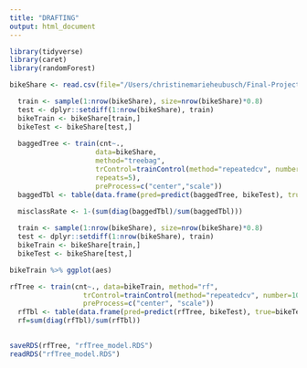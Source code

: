 ```yaml
---
title: "DRAFTING"
output: html_document
---
```


```r
library(tidyverse)
library(caret)
library(randomForest)
```

```r
bikeShare <- read.csv(file="/Users/christinemarieheubusch/Final-Project/Bike-Sharing-Dataset_day.csv") %>% select(-c("instant", "dteday"))
```


```r
  train <- sample(1:nrow(bikeShare), size=nrow(bikeShare)*0.8)
  test <- dplyr::setdiff(1:nrow(bikeShare), train)
  bikeTrain <- bikeShare[train,]
  bikeTest <- bikeShare[test,]
  
  baggedTree <- train(cnt~., 
                     data=bikeShare, 
                     method="treebag",
                     trControl=trainControl(method="repeatedcv", number=10,
                     repeats=5),
                     preProcess=c("center","scale"))
  baggedTbl <- table(data.frame(pred=predict(baggedTree, bikeTest), true=bikeTest$cnt))
  
  misclassRate <- 1-(sum(diag(baggedTbl)/sum(baggedTbl)))
```


```r
  train <- sample(1:nrow(bikeShare), size=nrow(bikeShare)*0.8)
  test <- dplyr::setdiff(1:nrow(bikeShare), train)
  bikeTrain <- bikeShare[train,]
  bikeTest <- bikeShare[test,]
```

```r
bikeTrain %>% ggplot(aes)
```


```r

rfTree <- train(cnt~., data=bikeTrain, method="rf",
                  trControl=trainControl(method="repeatedcv", number=10, repeats=3), 
                  preProcess=c("center", "scale"))
  rfTbl <- table(data.frame(pred=predict(rfTree, bikeTest), true=bikeTest$cnt))
  rf=sum(diag(rfTbl)/sum(rfTbl))
  
```

```r
saveRDS(rfTree, "rfTree_model.RDS")
readRDS("rfTree_model.RDS")
```

